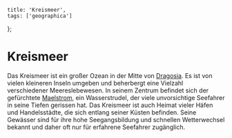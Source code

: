 
    title: 'Kreismeer',
    tags: ['geographica']
};

# Kreismeer

Das Kreismeer ist ein großer Ozean in der Mitte von [Dragosia](/wiki/geographica/dragosia).
Es ist von vielen kleineren Inseln umgeben und beherbergt eine Vielzahl verschiedener Meereslebewesen.
In seinem Zentrum befindet sich der gefürchtete [Maelstrom](/wiki/geographica/grosse_maelstrom), ein Wasserstrudel, der viele unvorsichtige Seefahrer in seine Tiefen gerissen hat.
Das Kreismeer ist auch Heimat vieler Häfen und Handelsstädte, die sich entlang seiner Küsten befinden.
Seine Gewässer sind für ihre hohe Seegangsbildung und schnellen Wetterwechsel bekannt und daher oft nur für erfahrene Seefahrer zugänglich.
